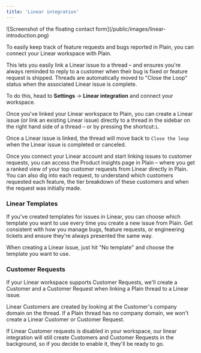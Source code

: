 ```yaml
---
title: 'Linear integration'
---
```


<Frame>![Screenshot of the floating contact form](/public/images/linear-introduction.png)</Frame>

To easily keep track of feature requests and bugs reported in Plain, you can connect your Linear workspace with Plain.

This lets you easily link a Linear issue to a thread – and ensures you're always reminded to reply to a customer when their bug is fixed or feature request is shipped. Threads are automatically moved to "Close the Loop" status when the associated Linear issue is complete.&#x20;

To do this, head to **Settings** → **Linear integration** and connect your workspace.

Once you've linked your Linear workspace to Plain, you can create a Linear issue (or link an existing Linear issue) directly to a thread in the sidebar on the right hand side of a thread – or by pressing the shortcut:`i`.

Once a Linear issue is linked, the thread will move back to `Close the loop` when the Linear issue is completed or canceled.

Once you connect your Linear account and start linking issues to customer requests, you can access the Product insights page in Plain – where you get a ranked view of your top customer requests from Linear directly in Plain. You can also dig into each request, to understand which customers requested each feature, the tier breakdown of these customers and when the request was initially made.

### Linear Templates

If you've created templates for issues in Linear, you can choose which template you want to use every time you create a new issue from Plain. Get consistent with how you manage bugs, feature requests, or engineering tickets and ensure they're always presented the same way.&#x20;

When creating a Linear issue, just hit "No template" and choose the template you want to use.&#x20;

### Customer Requests

If your Linear workspace supports Customer Requests, we'll create a Customer and a Customer Request when linking a Plain thread to a Linear issue.

Linear Customers are created by looking at the Customer's company domain on the thread. If a Plain thread has no company domain, we won't create a Linear Customer or Customer Request.

If Linear Customer requests is disabled in your workspace, our linear integration will still create Customers and Customer Requests in the background, so if you decide to enable it, they'll be ready to go.